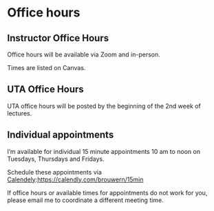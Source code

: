 # Office hours

## Instructor Office Hours

Office hours will be available via Zoom and in-person.  

Times are listed on Canvas.

<!-- **MONDAY**: 11-12 pm. -->
<!-- [Zoom](https://pitt.zoom.us/j/94009208405): https://pitt.zoom.us/j/94009208405 -->
<!-- Password: "puppies" (all caps) -->

<!-- **WEDNESDAY**: 11-12 pm -->
<!-- [Zoom](https://pitt.zoom.us/j/94009208405): https://pitt.zoom.us/j/94009208405 -->
<!-- Password: "puppies" (all caps) -->

<!-- **Other days:** By [appointment](calendly.com/brouwern): [calendly.com/brouwern](calendly.com/brouwern) -->



<!-- Office hours will be offered initially only via Zoom.  After the first 2 weeks of the semester I evaluate if I will begin in-person office hours on Wednesdays. -->



## UTA Office Hours

UTA office hours will be posted by the beginning of the 2nd week of lectures.  



## Individual appointments

I'm available for individual 15 minute appointments 10 am to noon on Tuesdays, Thursdays and Fridays.  

Schedule these appointments via [Calendely](https://calendly.com/brouwern/15min):[https://calendly.com/brouwern/15min](https://calendly.com/brouwern/15min)

If office hours or available times for appointments do not work for you, please email me to coordinate a different meeting time.
